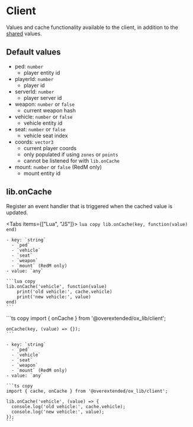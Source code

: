 
# Client

Values and cache functionality available to the client, in addition to the [shared](../Shared) values.

## Default values

- ped: `number`
  - player entity id
- playerId: `number`
  - player id
- serverId: `number`
  - player server id
- weapon: `number` or `false`
  - current weapon hash
- vehicle: `number` or `false`
  - vehicle entity id
- seat: `number` or `false`
  - vehicle seat index
- coords: `vector3`
  - current player coords
  - only populated if using `zones` or `points`
  - cannot be listened for with `lib.onCache`
- mount: `number` or `false` (RedM only)
  - mount entity id

## lib.onCache

Register an event handler that is triggered when the cached value is updated.

<Tabs items={["Lua", "JS"]}>
  <Tab>
    ```lua copy
    lib.onCache(key, function(value) end)
    ```

    - key: `string`
      - `ped`
      - `vehicle`
      - `seat`
      - `weapon`
      - `mount` (RedM only)
    - value: `any`

    ```lua copy
    lib.onCache('vehicle', function(value)
        print('old vehicle:', cache.vehicle)
        print('new vehicle:', value)
    end)
    ```
  </Tab>
  <Tab>
    ```ts copy
    import { onCache } from '@overextended/ox_lib/client';

    onCache(key, (value) => {});
    ```

    - key: `string`
      - `ped`
      - `vehicle`
      - `seat`
      - `weapon`
      - `mount` (RedM only)
    - value: `any`

    ```ts copy
    import { cache, onCache } from '@overextended/ox_lib/client';

    lib.onCache('vehicle', (value) => {
      console.log('old vehicle:', cache.vehicle);
      console.log('new vehicle:', value);
    });
    ```
  </Tab>
</Tabs>
